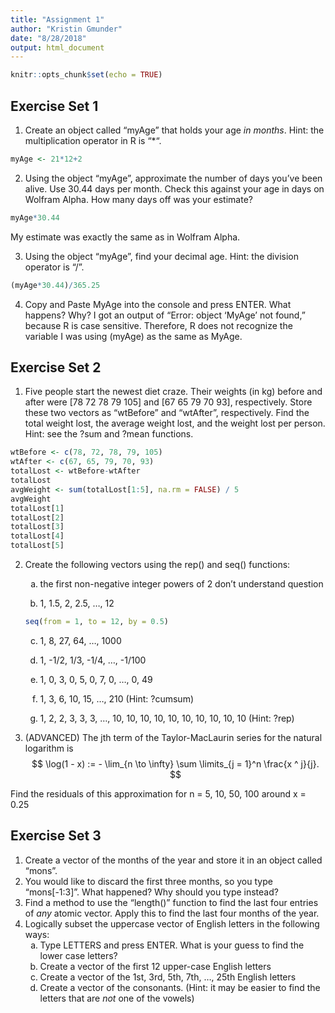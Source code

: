 ```yaml
---
title: "Assignment 1"
author: "Kristin Gmunder"
date: "8/28/2018"
output: html_document
---
```


```r
knitr::opts_chunk$set(echo = TRUE)
```



## Exercise Set 1

1. Create an object called "myAge" that holds your age *in months*. Hint: the
multiplication operator in R is "*".
```r
myAge <- 21*12+2
```
2. Using the object "myAge", approximate the number of days you've been alive. Use 30.44 days per month. Check this against your age in days on Wolfram Alpha. How many days off was your estimate?
```r
myAge*30.44
```
My estimate was exactly the same as in Wolfram Alpha.

3. Using the object "myAge", find your decimal age. Hint: the division operator is "/".
```r
(myAge*30.44)/365.25
```

4. Copy and Paste MyAge into the console and press ENTER. What happens? Why?
I got an output of "Error: object 'MyAge' not found," because R is case sensitive.  Therefore, R does not recognize the variable I was using (myAge) as the same as MyAge.


## Exercise Set 2

1. Five people start the newest diet craze. Their weights (in kg) before and after were [78 72 78 79 105] and [67 65 79 70 93], respectively. Store these two vectors as "wtBefore" and "wtAfter", respectively. Find the total weight lost, the average weight lost, and the weight lost per person. Hint: see the ?sum and ?mean functions.
```R
wtBefore <- c(78, 72, 78, 79, 105)
wtAfter <- c(67, 65, 79, 70, 93)
totalLost <- wtBefore-wtAfter
totalLost
avgWeight <- sum(totalLost[1:5], na.rm = FALSE) / 5
avgWeight
totalLost[1]
totalLost[2]
totalLost[3]
totalLost[4]
totalLost[5]
```

2. Create the following vectors using the rep() and seq() functions:
    a) the first non-negative integer powers of 2
don't understand question
    
    b) 1, 1.5, 2, 2.5, ..., 12
```R
seq(from = 1, to = 12, by = 0.5)
```
    c) 1, 8, 27, 64, ..., 1000
    d) 1, -1/2, 1/3, -1/4, ..., -1/100

    e) 1, 0, 3, 0, 5, 0, 7, 0, ..., 0, 49
    f) 1, 3, 6, 10, 15, ..., 210 (Hint: ?cumsum)
    g) 1, 2, 2, 3, 3, 3, ..., 10, 10, 10, 10, 10, 10, 10, 10, 10, 10 (Hint: ?rep)
3. (ADVANCED) The jth term of the Taylor-MacLaurin series for the natural logarithm is   $$
\log(1 - x) := - \lim_{n \to \infty} \sum \limits_{j = 1}^n \frac{x ^ j}{j}.
  $$

Find the residuals of this approximation for n = 5, 10, 50, 100 around x = 0.25





## Exercise Set 3

1. Create a vector of the months of the year and store it in an object called "mons".
2. You would like to discard the first three months, so you type "mons[-1:3]". What happened? Why should you type instead?
3. Find a method to use the "length()" function to find the last four entries of *any* atomic vector. Apply this to find the last four months of the year.
4. Logically subset the uppercase vector of English letters in the following ways:
    a) Type LETTERS and press ENTER. What is your guess to find the lower case letters?
    b) Create a vector of the first 12 upper-case English letters
    c) Create a vector of the 1st, 3rd, 5th, 7th, ..., 25th English letters
    d) Create a vector of the consonants. (Hint: it may be easier to find the letters that are *not* one of the vowels)
